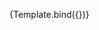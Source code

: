 

<Meta
    title="Components/Icon"
    component={Icon}
/>

<ArgsTable story={PRIMARY_STORY} />

<Canvas>
    <Story
        name="Primary"
        args={{
            icon: 'search'
        }}
    >
        {Template.bind({})}
    </Story>
</Canvas>